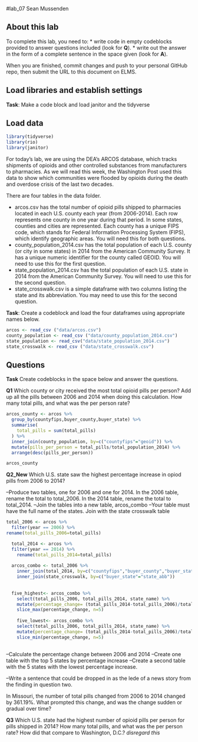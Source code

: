 #lab_07 
Sean Mussenden

## About this lab

To complete this lab, you need to:
* write code in empty codeblocks provided to answer questions included (look for **Q**).
* write out the answer in the form of a complete sentence in the space given (look for **A**).

When you are finished, commit changes and push to your personal GitHub repo, then submit the URL to this document on ELMS.

## Load libraries and establish settings
**Task**: Make a code block and load janitor and the tidyverse

## Load data
```r
library(tidyverse)
library(rio)
library(janitor)

```

For today's lab, we are using the DEA's ARCOS database, which tracks shipments of opioids and other controlled substances from manufacturers to pharmacies.  As we will read this week, the Washington Post used this data to show which communities were flooded by opioids during the death and overdose crisis of the last two decades. 

There are four tables in the data folder. 

* arcos.csv has the total number of opioid pills shipped to pharmacies located in each U.S. county each year (from 2006-2014). Each row represents one county in one year during that period. In some states, counties and cities are represented. Each county has a unique FIPS code, which stands for Federal Information Processing System (FIPS), which identify geographic areas. You will need this for both questions.
* county_population_2014.csv has the total population of each U.S. county (or city in some states) in 2014 from the American Community Survey. It has a unique numeric identifier for the county called GEOID. You will need to use this for the first question.
* state_population_2014.csv has the total population of each U.S. state in 2014 from the American Community Survey. You will need to use this for the second question.
* state_crosswalk.csv is a simple dataframe with two columns listing the state and its abbreviation.  You may need to use this for the second question.

**Task**: Create a codeblock and load the four dataframes using appropriate names below.
```r
arcos <- read_csv ("data/arcos.csv")
county_population <- read_csv ("data/county_population_2014.csv")
state_population <- read_csv("data/state_population_2014.csv")
state_crosswalk <- read_csv ("data/state_crosswalk.csv")

```
## Questions
**Task** Create codeblocks in the space below and answer the questions. 

**Q1** Which county or city received the most total opioid pills per person? Add up all the pills between 2006 and 2014 when doing this calculation. How many total pills, and what was the per person rate?
```r

arcos_county <- arcos %>% 
  group_by(countyfips,buyer_county,buyer_state) %>% 
  summarise(
    total_pills = sum(total_pills)
  ) %>% 
  inner_join(county_population, by=c("countyfips"="geoid")) %>% 
  mutate(pills_per_person = total_pills/total_population_2014) %>% 
  arrange(desc(pills_per_person))

arcos_county
```


**Q2_New** 
Which U.S. state saw the highest percentage increase in opiod pills from 2006 to 2014? 

--Produce two tables, one for 2006 and one for 2014. In the 2006 table, rename the total to total_2006. In the 2014 table, rename the total to total_2014. 
--Join the tables into a new table, arcos_combo
--Your table must have the full name of the states. Join with the state crosswalk table

```r
total_2006 <- arcos %>%
  filter(year == 2006) %>% 
rename(total_pills_2006=total_pills)

  total_2014 <- arcos %>%
  filter(year == 2014) %>% 
    rename(total_pills_2014=total_pills)
  
  arcos_combo <- total_2006 %>% 
    inner_join(total_2014, by=c("countyfips","buyer_county","buyer_state")) %>% 
    inner_join(state_crosswalk, by=c("buyer_state"="state_abb"))
  
  
  five_highest<- arcos_combo %>% 
    select(total_pills_2006, total_pills_2014, state_name) %>% 
    mutate(percentage_change= (total_pills_2014-total_pills_2006)/total_pills_2006) %>% 
    slice_max(percentage_change, n=5)
  
    five_lowest<- arcos_combo %>% 
    select(total_pills_2006, total_pills_2014, state_name) %>% 
    mutate(percentage_change= (total_pills_2014-total_pills_2006)/total_pills_2006) %>% 
    slice_min(percentage_change, n=5)
  
```
--Calculate the percentage change between 2006 and 2014
--Create one table with the top 5 states by percentage increase 
--Create a second table with the 5 states with the lowest percentage increase.

--Write a sentence that could be dropped in as the lede of a news story from the finding in question two. 

In Missouri, the number of total pills changed from 2006 to 2014 changed by 361.19%. What prompted this change, and was the change sudden or gradual over time?


**Q3** Which U.S. state had the highest number of opioid pills per person for pills shipped in 2014? How many total pills, and what was the per person rate? How did that compare to Washington, D.C.?
*disregard this*

